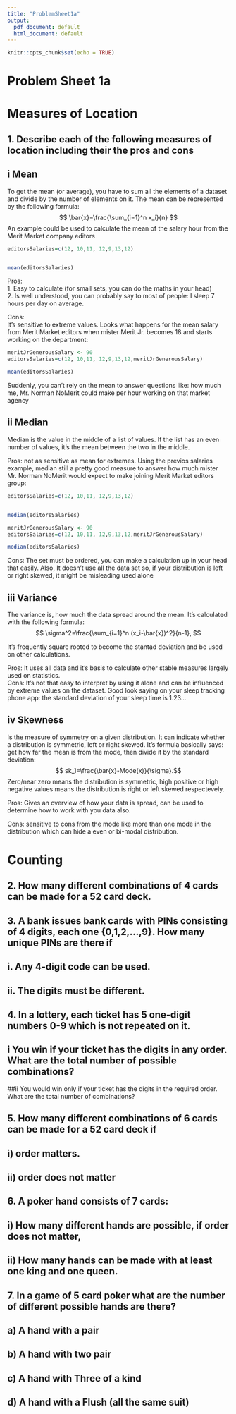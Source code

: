 ```yaml
---
title: "ProblemSheet1a"
output:
  pdf_document: default
  html_document: default
---
```


```r
knitr::opts_chunk$set(echo = TRUE)
```

# Problem Sheet 1a

# Measures of Location

## 1. Describe each of the following measures of location including their the pros and cons

## i Mean
To get the mean (or average), you have to sum all the elements of a dataset and divide by the number of elements on it. The mean can be represented by the following formula:
$$ \bar{x}=\frac{\sum_{i=1}^n x_i}{n} $$
An example could be used to calculate the mean of the salary hour from the Merit Market company editors
```r
editorsSalaries=c(12, 10,11, 12,9,13,12) 


mean(editorsSalaries) 
```
Pros:  
1. Easy to calculate (for small sets, you can do the maths in your head)  
2. Is well understood, you can probably say to most of people: I sleep 7 hours per day on average.


Cons:  
It's sensitive to extreme values. Looks what happens for the mean salary from Merit Market editors when mister Merit Jr. becomes 18 and starts working on the department:
```r
meritJrGenerousSalary <- 90
editorsSalaries=c(12, 10,11, 12,9,13,12,meritJrGenerousSalary) 

mean(editorsSalaries)
```
  
Suddenly, you can't rely on the mean to answer questions like: how much me, Mr. Norman NoMerit could make per hour working on that market agency  

## ii Median  
Median is the value in the middle of a list of values. If the list has an even number of values, it's the mean between the two in the middle.  

Pros: not as sensitive as mean for extremes. Using the previos salaries example, median still a pretty good measure to answer how much mister Mr. Norman NoMerit would expect to make joining Merit Market editors group:
```r
editorsSalaries=c(12, 10,11, 12,9,13,12) 


median(editorsSalaries) 
```

```r
meritJrGenerousSalary <- 90
editorsSalaries=c(12, 10,11, 12,9,13,12,meritJrGenerousSalary) 

median(editorsSalaries)
```
  
  
Cons: The set must be ordered, you can make a calculation up in your head that easily. Also, It doesn't use all the data set so, if your distribution is left or right skewed, it might be misleading used alone


## iii Variance
The variance is, how much the data spread around the mean. It's calculated with the following formula:
$$ \sigma^2=\frac{\sum_{i=1}^n (x_i-\bar{x})^2}{n-1}, $$
  
It's frequently square rooted to become the stantad deviation and be used on other calculations. 

Pros: It uses all data and it's basis to calculate other stable measures largely used on statistics.  
Cons: It's not that easy to interpret by using it alone and can be influenced by extreme values on the dataset. Good look saying on your sleep tracking phone app: the standard deviation of your sleep time is 1.23...  


## iv Skewness
Is the measure of symmetry on a given distribution. It can indicate whether a distribution is symmetric, left or right skewed. It's formula basically says: get how far the mean is from the mode, then divide it by the standard deviation: 
$$ sk_1=\frac{\bar{x}-Mode(x)}{\sigma}.$$
Zero/near zero means the distribution is symmetric, high positive or high negative values means the distribution is right or left skewed respectevely.  

Pros: Gives an overview of how your data is spread, can be used to determine how to work with you data also.  

Cons: sensitive to cons from the mode like more than one mode in the distribution which can hide a even or bi-modal distribution.   


# Counting

## 2. How many different combinations of 4 cards can be made for a 52 card deck.

## 3. A bank issues bank cards with PINs consisting of 4 digits, each one {0,1,2,...,9}. How many unique PINs are there if

## i. Any 4-digit code can be used.

## ii. The digits must be different.

## 4. In a lottery, each ticket has 5 one-digit numbers 0-9 which is not repeated on it.

## i You win if your ticket has the digits in any order. What are the total number of possible combinations?

\#\#ii You would win only if your ticket has the digits in the required order. What are the total number of combinations?

## 5. How many different combinations of 6 cards can be made for a 52 card deck if

## i) order matters.

## ii) order does not matter

## 6. A poker hand consists of 7 cards:

## i) How many different hands are possible, if order does not matter, 
## ii) How many hands can be made with at least one king and one queen.

## 7. In a game of 5 card poker what are the number of different possible hands are there?

## a) A hand with a pair

## b) A hand with two pair

## c) A hand with Three of a kind

## d) A hand with a Flush (all the same suit)
